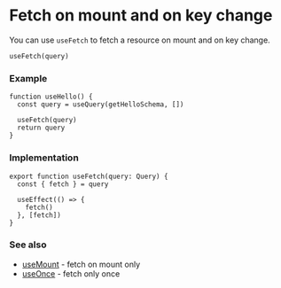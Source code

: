 # Fetch on mount and on key change

You can use `useFetch` to fetch a resource on mount and on key change.

```tsx
useFetch(query) 
```

### Example

```tsx
function useHello() {
  const query = useQuery(getHelloSchema, [])

  useFetch(query)
  return query
}
```

### Implementation

```tsx
export function useFetch(query: Query) {
  const { fetch } = query

  useEffect(() => {
    fetch()
  }, [fetch])
}
```

### See also

- [useMount](/features/use-mount) - fetch on mount only
- [useOnce](/features/use-once) - fetch only once